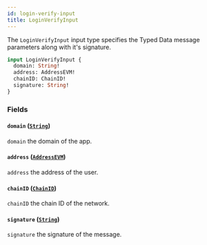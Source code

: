 ```yaml
---
id: login-verify-input
title: LoginVerifyInput
---
```



The `LoginVerifyInput` input type specifies the Typed Data message parameters along with it's signature.

```graphql
input LoginVerifyInput {
  domain: String!
  address: AddressEVM!
  chainID: ChainID!
  signature: String!
}
```


### Fields

#### `domain` ([`String`](/reference/scalars/string))

`domain` the domain of the app.


#### `address` ([`AddressEVM`](/reference/scalars/address-evm))

`address` the address of the user.


#### `chainID` ([`ChainID`](/reference/scalars/chain-id))

`chainID` the chain ID of the network.


#### `signature` ([`String`](/reference/scalars/string))

`signature` the signature of the message.




